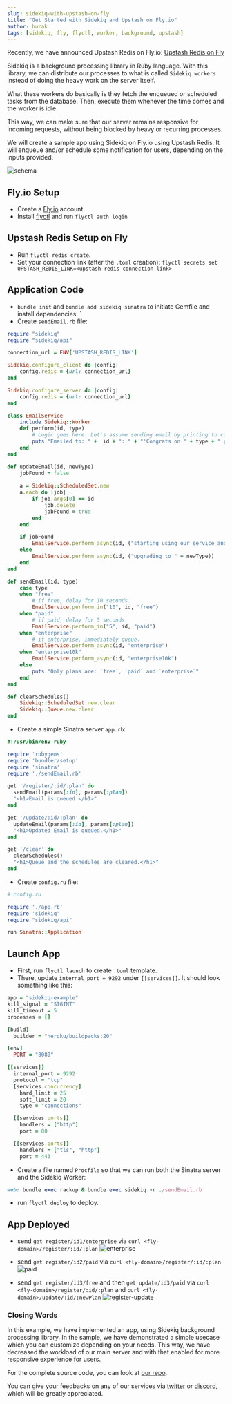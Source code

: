 ```yaml
---
slug: sidekiq-with-upstash-on-fly
title: "Get Started with Sidekiq and Upstash on Fly.io"
author: burak
tags: [sidekiq, fly, flyctl, worker, background, upstash]
---
```


Recently, we have announced Upstash Redis on Fly.io: [Upstash Redis on Fly](https://fly.io/docs/reference/redis/)

Sidekiq is a background processing library in Ruby language. With this library, we can distribute our processes to what is called `Sidekiq workers` instead of doing the heavy work on the server itself. 

What these workers do basically is they fetch the enqueued or scheduled tasks from the database. Then, execute them whenever the time comes and the worker is idle.

This way, we can make sure that our server remains responsive for incoming requests, without being blocked by heavy or recurring processes.

We will create a sample app using Sidekiq on Fly.io using Upstash Redis. It will enqueue and/or schedule some notification for users, depending on the inputs provided.

![schema](/blog/sidekiq-fly/sidekiq.png)


## Fly.io Setup
- Create a [Fly.io](https://fly.io/) account.
- Install [flyctl](https://fly.io/docs/getting-started/installing-flyctl/) and
run `flyctl auth login`

## Upstash Redis Setup on Fly
- Run `flyctl redis create`.
- Set your connection link (after the `.toml` creation): `flyctl secrets set UPSTASH_REDIS_LINK=<upstash-redis-connection-link>`

## Application Code
- `bundle init` and `bundle add sidekiq sinatra` to initiate Gemfile and install dependencies.
`
- Create `sendEmail.rb` file:

```ruby
require "sidekiq"
require "sidekiq/api"

connection_url = ENV['UPSTASH_REDIS_LINK']

Sidekiq.configure_client do |config|
    config.redis = {url: connection_url}
end

Sidekiq.configure_server do |config|
    config.redis = {url: connection_url}
end

class EmailService
    include Sidekiq::Worker
    def perform(id, type)
        # Logic goes here. Let's assume sending email by printing to console.
        puts "Emailed to: " +  id + ": " + "'Congrats on " + type + " plan.'"
    end
end

def updateEmail(id, newType)
    jobFound = false
    
    a = Sidekiq::ScheduledSet.new
    a.each do |job|
        if job.args[0] == id
            job.delete
            jobFound = true
        end
    end

    if jobFound
        EmailService.perform_async(id, ("starting using our service and upgrading it to " + newType))
    else
        EmailService.perform_async(id, ("upgrading to " + newType))
    end
end

def sendEmail(id, type)
    case type
    when "free"
        # if free, delay for 10 seconds.
        EmailService.perform_in("10", id, "free")
    when "paid"
        # if paid, delay for 5 seconds.
        EmailService.perform_in("5", id, "paid")
    when "enterprise"
        # if enterprise, immediately queue.
        EmailService.perform_async(id, "enterprise")
    when "enterprise10k"
        EmailService.perform_async(id, "enterprise10k")
    else
        puts "Only plans are: `free`, `paid` and `enterprise`"
    end
end

def clearSchedules()
    Sidekiq::ScheduledSet.new.clear
    Sidekiq::Queue.new.clear
end
```

- Create a simple Sinatra server `app.rb`:
```ruby
#!/usr/bin/env ruby

require 'rubygems'
require 'bundler/setup'
require 'sinatra'
require './sendEmail.rb'

get '/register/:id/:plan' do
  sendEmail(params[:id], params[:plan])
  "<h1>Email is queued.</h1>"
end

get '/update/:id/:plan' do
  updateEmail(params[:id], params[:plan])
  "<h1>Updated Email is queued.</h1>"
end

get '/clear' do
  clearSchedules()
  "<h1>Queue and the schedules are cleared.</h1>"
end
```

- Create `config.ru` file:
```ruby
# config.ru

require './app.rb'
require 'sidekiq'
require "sidekiq/api"

run Sinatra::Application
```
## Launch App
- First, run `flyctl launch` to create `.toml` template. 
- There, update `internal_port = 9292` under `[[services]]`. It should look something like this:
``` ruby
app = "sidekiq-example"
kill_signal = "SIGINT"
kill_timeout = 5
processes = []

[build]
  builder = "heroku/buildpacks:20"

[env]
  PORT = "8080"

[[services]]
  internal_port = 9292
  protocol = "tcp"
  [services.concurrency]
    hard_limit = 25
    soft_limit = 20
    type = "connections"

  [[services.ports]]
    handlers = ["http"]
    port = 80

  [[services.ports]]
    handlers = ["tls", "http"]
    port = 443
```
- Create a file named `Procfile` so that we can run both the Sinatra server and the Sidekiq Worker:
```ruby
web: bundle exec rackup & bundle exec sidekiq -r ./sendEmail.rb
```

- run `flyctl deploy` to deploy.

## App Deployed
- send `get register/id1/enterprise` via `curl <fly-domain>/register/:id/:plan`
![enterprise](/blog/sidekiq-fly/enterprise.png)


- send `get register/id2/paid` via `curl <fly-domain>/register/:id/:plan`
![paid](/blog/sidekiq-fly/paid.png)


- send `get register/id3/free` and then `get update/id3/paid` via `curl <fly-domain>/register/:id/:plan` and `curl <fly-domain>/update/:id/:newPlan`
![register-update](/blog/sidekiq-fly/register-update.png)


### Closing Words
In this example, we have implemented an app, using Sidekiq background processing library. In the sample, we have demonstrated a simple usecase which you can customize depending on your needs. This way, we have decreased the workload of our main server and with that enabled for more responsive experience for users.

For the complete source code, you can look at [our repo](https://github.com/upstash/redis-examples/tree/compatible-libraries/using-sidekiq).


You can give your feedbacks on any of our services via [twitter](https://twitter.com/upstash) or [discord](https://discord.gg/w9SenAtbme), which will be greatly appreciated.
